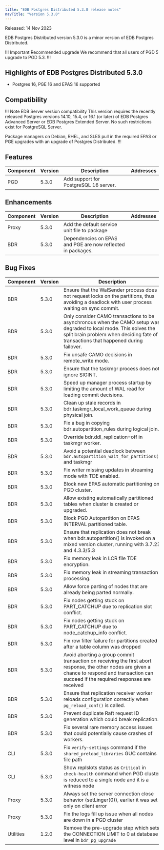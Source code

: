 ```yaml
---
title: "EDB Postgres Distributed 5.3.0 release notes"
navTitle: "Version 5.3.0"
---
```


Released: 14 Nov 2023

EDB Postgres Distributed version 5.3.0 is a minor version of EDB Postgres Distributed.

!!! Important Recommended upgrade
We recommend that all users of PGD 5 upgrade to PGD 5.3.
!!!

## Highlights of EDB Postgres Distributed 5.3.0

* Postgres 16, PGE 16 and EPAS 16 supported

## Compatibility

!!! Note EDB Server version compatibility
This version requires the recently released Postgres versions 14.10, 15.4,
or 16.1 (or later) of EDB Postgres Advanced Server or EDB Postgres Extended
Server. No such restrictions exist for PostgreSQL Server.

Package managers on Debian, RHEL, and SLES pull in the required EPAS or PGE
upgrades with an upgrade of Postgres Distributed.
!!!

## Features

| Component | Version | Description  | Addresses |
|-----------|---------|-------------|-----------|
| PGD | 5.3.0 | Add support for PostgreSQL 16 server. | |

## Enhancements

| Component | Version  |Description | Addresses |
|-----------|---------|-------------|-----------|
| Proxy     | 5.3.0   | Add the default service unit file to package | |
| BDR       | 5.3.0   | Dependencies on EPAS and PGE are now reflected in packages. | |

## Bug Fixes

| Component | Version |Description  | Addresses |
|-----------|---------|-------------|-----------|
| BDR       | 5.3.0   | Ensure that the WalSender process does not request locks on the partitions, thus avoiding a deadlock with user process waiting on sync commit. | RT97952 |
| BDR       | 5.3.0   | Only consider CAMO transactions to be asynchronous when the CAMO setup was degraded to local mode. This solves the split brain problem when deciding fate of transactions that happened during failover. | RT78928 |
| BDR       | 5.3.0   | Fix unsafe CAMO decisions in remote_write mode. ||
| BDR       | 5.3.0   | Ensure that the taskmgr process does not ignore SIGINT. ||
| BDR       | 5.3.0   | Speed up manager process startup by limiting the amount of WAL read for loading commit decisions. ||
| BDR       | 5.3.0   | Clean up stale records in bdr.taskmgr_local_work_queue during physical join. ||
| BDR       | 5.3.0   | Fix a bug in copying bdr.autopartition_rules during logical join. ||
| BDR       | 5.3.0   | Override bdr.ddl_replication=off in taskmgr worker. ||
| BDR       | 5.3.0   | Avoid a potential deadlock between `bdr.autopartition_wait_for_partitions()` and taskmgr||
| BDR       | 5.3.0   | Fix writer missing updates in streaming mode with TDE enabled. ||
| BDR       | 5.3.0   | Block new EPAS automatic partitioning on PGD cluster. ||
| BDR       | 5.3.0   | Allow existing automatically partitioned tables when cluster is created or upgraded. ||
| BDR       | 5.3.0   | Block PGD Autopartition on EPAS INTERVAL partitioned table. ||
| BDR       | 5.3.0   | Ensure that replication does not break when bdr.autopartition() is invoked on a mixed version cluster, running with 3.7.23 and 4.3.3/5.3 ||
| BDR       | 5.3.0   | Fix memory leak in LCR file TDE encryption. ||
| BDR       | 5.3.0   | Fix memory leak in streaming transaction processing. ||
| BDR       | 5.3.0   | Allow force parting of nodes that are already being parted normally. ||
| BDR       | 5.3.0   | Fix nodes getting stuck on PART_CATCHUP due to replication slot conflict. ||
| BDR       | 5.3.0   | Fix nodes getting stuck on PART_CATCHUP due to node_catchup_info conflict. ||
| BDR       | 5.3.0   | Fix row filter failure for partitions created after a table column was dropped | RT95149 |
| BDR       | 5.3.0   | Avoid aborting a group commit transaction on receiving the first abort response, the other nodes are given a chance to respond and transaction can succeed if the required responses are received ||
| BDR       | 5.3.0   | Ensure that replication receiver worker reloads configuration correctly when `pg_reload_conf()` is called. ||
| BDR       | 5.3.0   | Prevent duplicate Raft request ID generation which could break replication. ||
| BDR       | 5.3.0   | Fix several rare memory access issues that could potentially cause crashes of workers. ||
| CLI       | 5.3.0   | Fix `verify-settings` command if the `shared_preload_libraries` GUC contains file path ||
| CLI       | 5.3.0   | Show replslots status as `Critical` in `check-health` command when PGD cluster is reduced to a single node and it is a witness node | |
| Proxy     | 5.3.0   | Always set the server connection close behavior (setLinger(0)), earlier it was set only on client error | |
| Proxy     | 5.3.0   | Fix the logs fill up issue when all nodes are down in a PGD cluster | |
| Utilities | 1.2.0   | Remove the pre-upgrade step which sets the CONNECTION LIMIT to 0 at database level in `bdr_pg_upgrade` | |
